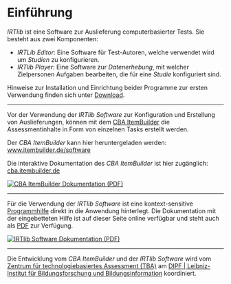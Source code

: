 # Einführung

*IRTlib* ist eine Software zur Auslieferung computerbasierter Tests. Sie besteht aus zwei Komponenten:

-   *IRTLib Editor*: Eine Software für Test-Autoren, welche verwendet wird um *Studien* zu konfigurieren.
-   *IRTlib Player*: Eine Software zur *Datenerhebung*, mit welcher Zielpersonen Aufgaben bearbeiten, die für eine *Studie* konfiguriert sind.

Hinweise zur Installation und Einrichtung beider Programme zur ersten Verwendung finden sich unter [Download](download.qmd).

<hr noshade/>

::: {.grid}

::: {.g-col-9}

Vor der Verwendung der *IRTlib Software* zur Konfiguration und Erstellung von Auslieferungen, können mit dem <a href="https://tba.dipf.de/de/infrastruktur/softwareentwicklung/cba-itembuilder">CBA ItemBuilder</a> die Assessmentinhalte in Form von einzelnen Tasks erstellt werden. 

Der *CBA ItemBuilder* kann hier heruntergeladen werden: [www.itembuilder.de/software](https://www.itembuilder.de/software)

Die interaktive Dokumentation des *CBA ItemBuilder* ist hier zugänglich: [cba.itembuilder.de](https://cba.itembuilder.de)

:::

::: {.g-col-3}

::: {.content-visible when-format="html"}
[![CBA ItemBuilder Dokumentation (PDF)](https://cba.itembuilder.de/img/cover_html.png){wdith="70"}](https://cba.itembuilder.de/Open-Assessments-with-CBA-ItemBuilder.pdf)
:::

:::

:::

::: {.content-visible when-format="html"}
<hr noshade/>

::: {.grid}
::: {.g-col-9}

Für die Verwendung der *IRTlib Software* ist eine kontext-sensitive [Programmhilfe](preparation-overview.qmd#sec-embedded-help) direkt in die Anwendung hinterlegt. Die Dokumentation mit der eingebetteten Hilfe ist auf dieser Seite online verfügbar und steht auch als <a href="IRTlib-Software.pdf">PDF</a> zur Verfügung. 

:::

::: {.g-col-3}

[![IRTlib Software Dokumentation (PDF)](img/irtlib-cover.png){wdith="70"}](IRTlib-Software.pdf)

:::

:::
<hr noshade/>

:::

Die Entwicklung vom *CBA ItemBuilder* und der *IRTlib Software* wird vom [Zentrum für technologiebasiertes Assessment (TBA)](https://tba.dipf.de/de/ueber-tba/) am [DIPF | Leibniz-Institut für Bildungsforschung und Bildungsinformation](https://www.dipf.de/) koordiniert.  